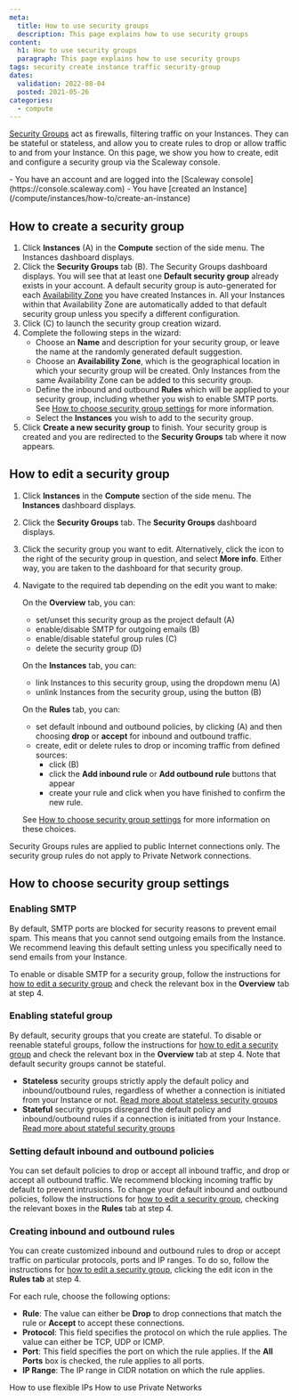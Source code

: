 ```yaml
---
meta:
  title: How to use security groups
  description: This page explains how to use security groups
content:
  h1: How to use security groups
  paragraph: This page explains how to use security groups
tags: security create instance traffic security-group
dates:
  validation: 2022-08-04
  posted: 2021-05-26 
categories:
  - compute
---
```


[Security Groups](/compute/instances/concepts/#security-group) act as firewalls, filtering traffic on your Instances. They can be stateful or stateless, and allow you to create rules to drop or allow traffic to and from your Instance. On this page, we show you how to create, edit and configure a security group via the Scaleway console.

<Macro id="iam-requirements" />

<Message type="requirement">
  - You have an account and are logged into the [Scaleway console](https://console.scaleway.com)
  - You have [created an Instance](/compute/instances/how-to/create-an-instance)
</Message>

## How to create a security group

1. Click **Instances** (A) in the **Compute** section of the side menu. The Instances dashboard displays.
    <Lightbox src="scaleway-security-groups.webp" alt="" />
2. Click the **Security Groups** tab (B). The Security Groups dashboard displays.
    <Message type="note">
      You will see that at least one **Default security group** already exists in your account. A default security group is auto-generated for each [Availability Zone](/compute/instances/concepts/#availability-zone) you have created Instances in. All your Instances within that Availability Zone are automatically added to that default security group unless you specify a different configuration.
    </Message>
3. Click <Icon name="plus" /> (C) to launch the security group creation wizard.
4. Complete the following steps in the wizard: 
    - Choose an **Name** and description for your security group, or leave the name at the randomly generated default suggestion. 
    - Choose an **Availability Zone**, which is the geographical location in which your security group will be created. Only Instances from the same Availability Zone can be added to this security group.
    - Define the inbound and outbound **Rules** which will be applied to your security group, including whether you wish to enable SMTP ports. See [How to choose security group settings](/compute/instances/how-to/use-security-groups/#how-to-choose-security-group-settings) for more information.
    - Select the **Instances** you wish to add to the security group.
5. Click **Create a new security group** to finish. Your security group is created and you are redirected to the **Security Groups** tab where it now appears.

## How to edit a security group

1. Click **Instances** in the **Compute** section of the side menu. The **Instances** dashboard displays.
2. Click the **Security Groups** tab. The **Security Groups** dashboard displays.
3. Click the security group you want to edit. Alternatively, click the <Icon name="more" /> icon to the right of the security group in question, and select **More info**. Either way, you are taken to the dashboard for that security group.
4. Navigate to the required tab depending on the edit you want to make:

    On the **Overview** tab, you can:
    <Lightbox src="scaleway-security-group-overview.webp" alt="" />

    - set/unset this security group as the project default (A)
    - enable/disable SMTP for outgoing emails (B)
    - enable/disable stateful group rules (C)
    - delete the security group (D)

    On the **Instances** tab, you can:
    <Lightbox src="scaleway-security-group-instances.webp" alt="" />

    - link Instances to this security group, using the dropdown menu (A)
    - unlink Instances from the security group, using the <Icon name="unlink"/> button (B)

    On the **Rules** tab, you can:
    <Lightbox src="scaleway-security-group-rules.webp" alt="" />

    - set default inbound and outbound policies, by clicking <Icon name="edit"/> (A) and then choosing **drop** or **accept** for inbound and outbound traffic.
    - create, edit or delete rules to drop or incoming traffic from defined sources:
      - click <Icon name="edit"/>  (B)
      - click the **Add inbound rule** or **Add outbound rule** buttons that appear
      - create your rule and click <Icon name="validate"/>  when you have finished to confirm the new rule.
      
    See [How to choose security group settings](/compute/instances/how-to/use-security-groups/#how-to-choose-security-group-settings) for more information on these choices.

<Message type="note">
  Security Groups rules are applied to public Internet connections only. The security group rules do not apply to Private Network connections.
</Message>

## How to choose security group settings

### Enabling SMTP
By default, SMTP ports are blocked for security reasons to prevent email spam. This means that you cannot send outgoing emails from the Instance. We recommend leaving this default setting unless you specifically need to send emails from your Instance. 

To enable or disable SMTP for a security group, follow the instructions for [how to edit a security group](/compute/instances/how-to/use-security-groups/#how-to-edit-a-security-group) and check the relevant box in the **Overview** tab at step 4.

### Enabling stateful group
By default, security groups that you create are stateful. To disable or reenable stateful groups, follow the instructions for [how to edit a security group](/compute/instances/how-to/use-security-groups/#how-to-edit-a-security-group) and check the relevant box in the **Overview** tab at step 4. Note that default security groups cannot be stateful.
- **Stateless** security groups strictly apply the default policy and inbound/outbound rules, regardless of whether a connection is initiated from your Instance or not. [Read more about stateless security groups](/compute/instances/concepts/#stateless-security-groups)
- **Stateful** security groups disregard the default policy and inbound/outbound rules if a connection is initiated from your Instance. [Read more about stateful security groups](/compute/instances/concepts/#stateful-security-groups)

### Setting default inbound and outbound policies
You can set default policies to drop or accept all inbound traffic, and drop or accept all outbound traffic. We recommend blocking incoming traffic by default to prevent intrusions. To change your default inbound and outbound policies, follow the instructions for [how to edit a security group](/compute/instances/how-to/use-security-groups/#how-to-edit-a-security-group), checking the relevant boxes in the **Rules** tab at step 4.

### Creating inbound and outbound rules
You can create customized inbound and outbound rules to drop or accept traffic on particular protocols, ports and IP ranges. To do so, follow the instructions for [how to edit a security group](/compute/instances/how-to/use-security-groups/#how-to-edit-a-security-group), clicking the edit icon in the **Rules tab** at step 4.

For each rule, choose the following options:
<Lightbox src="scaleway-security-group-custom-rule.webp" alt="" />

- **Rule**: The value can either be **Drop** to drop connections that match the rule or **Accept** to accept these connections.
- **Protocol**: This field specifies the protocol on which the rule applies. The value can either be TCP, UDP or ICMP.
- **Port**: This field specifies the port on which the rule applies. If the **All Ports** box is checked, the rule applies to all ports.
- **IP Range**: The IP range in CIDR notation on which the rule applies.

<Navigation title="See Also">
  <PreviousButton to="/compute/instances/how-to/use-flexips/">How to use flexible IPs</PreviousButton>
  <NextButton to="/compute/instances/how-to/use-private-networks/">How to use Private Networks</NextButton>
</Navigation>
